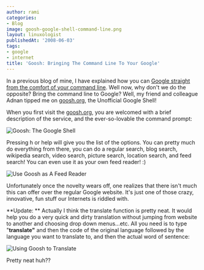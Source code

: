 ```yaml
---
author: rami
categories:
- Blog
image: goosh-google-shell-command-line.png
layout: linuxologist
publishedAt: '2008-06-03'
tags:
- google
- internet
title: 'Goosh: Bringing The Command Line To Your Google'
---
```


In a previous blog of mine, I have explained how you can [Google straight from the comfort of your command line](/2008/04/18/google-search-straight-from-the-command-line/). Well now, why don't we do the opposite? Bring the command line to Google? Well, my friend and colleague Adnan tipped me on [goosh.org](http://goosh.org/ "gnoosh.org"), the Unofficial Google Shell!

When you first visit the [goosh.org](http://goosh.org), you are welcomed with a brief description of the service, and the ever-so-lovable the command prompt:

![Goosh: The Google Shell](/assets/images/content/blog/goosh-google-shell-command-line.png)

Pressing h or help will give you the list of the options. You can pretty much do everything from there, you can do a regular search, blog search, wikipedia search, video search, picture search, location search, and feed search! You can even use it as your own feed reader! :)

![Use Goosh as A Feed Reader](/assets/images/content/blog/goosh-google-feed-reader.png)

Unfortunately once the novelty wears off, one realizes that there isn't much this can offer over the regular Google website. It's just one of those crazy, innovative, fun stuff our Internets is riddled with.

**Update: ** Actually I think the translate function is pretty neat. It would help you do a very quick and dirty translation without jumping from website to another and choosing drop down menus...etc. All you need is to type "**translate"** and then the code of the original language followed by the language you want to translate to, and then the actual word of sentence:

![Using Goosh to Translate](/assets/images/content/blog/goosh-translate.jpg)

Pretty neat huh??